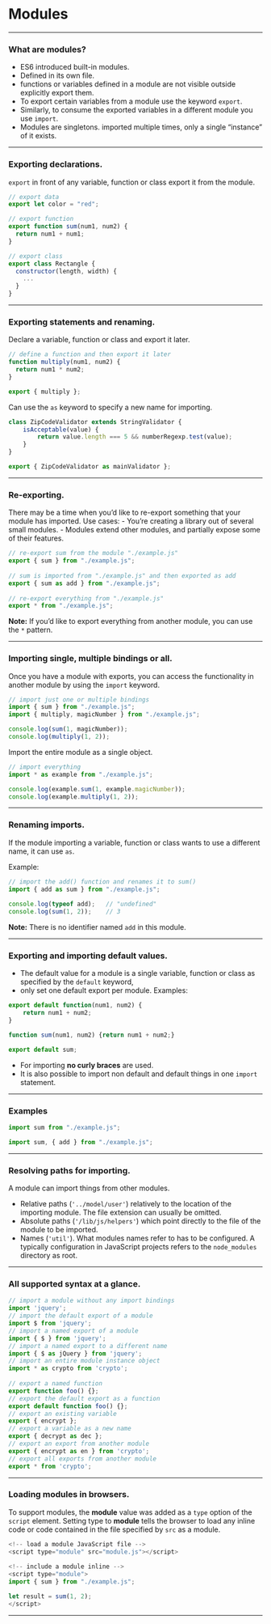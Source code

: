 
# Modules

--- 

### What are modules?
    
- ES6 introduced built-in modules. 
- Defined in its own file.
- functions or variables defined in a module are not visible outside explicitly export them. 
- To export certain variables from a module use the keyword `export`.
- Similarly, to consume the exported variables in a different module you use `import`.
- Modules are singletons. imported multiple times, only a single "instance" of it exists.

---

### Exporting declarations.
    
 `export` in front of any variable, function or class  export it from the module.
    
```js
// export data
export let color = "red";

// export function
export function sum(num1, num2) {
  return num1 + num1;
}

// export class
export class Rectangle {
  constructor(length, width) {
    ...
  }
}
```

---


### Exporting statements and renaming.
    
Declare a variable, function or class and export it later.
    
```js
// define a function and then export it later
function multiply(num1, num2) {
  return num1 * num2;
}

export { multiply };    
```
    
Can use the `as` keyword to specify a new name for importing.
    
```js
class ZipCodeValidator extends StringValidator {
    isAcceptable(value) {
        return value.length === 5 && numberRegexp.test(value);
    }
}

export { ZipCodeValidator as mainValidator }; 

```

---


### Re-exporting.
    
There may be a time when you'd like to re-export something that your module has imported. Use cases:
- You're creating a library out of several small modules.
- Modules extend other modules, and partially expose some of their features.
    
```js
// re-export sum from the module "./example.js"
export { sum } from "./example.js";
    
// sum is imported from "./example.js" and then exported as add
export { sum as add } from "./example.js";
    
// re-export everything from "./example.js"
export * from "./example.js";
```

__Note:__ If you'd like to export everything from another module, you can use the `*` pattern.

---

### Importing single, multiple bindings or all.
    
Once you have a module with exports, you can access the functionality in another module by using the `import` keyword.
    
```js
// import just one or multiple bindings
import { sum } from "./example.js";
import { multiply, magicNumber } from "./example.js";

console.log(sum(1, magicNumber));
console.log(multiply(1, 2));
```
Import the entire module as a single object.
    
```js
// import everything
import * as example from "./example.js";

console.log(example.sum(1, example.magicNumber));
console.log(example.multiply(1, 2));
```

---

### Renaming imports.
    
If the module importing a variable, function or class wants to use a different name, it can use `as`.
    
Example:
    
```js
// import the add() function and renames it to sum()
import { add as sum } from "./example.js";
    
console.log(typeof add);   // "undefined"
console.log(sum(1, 2));    // 3
```
    
__Note:__ There is no identifier named `add` in this module.

---


### Exporting and importing default values.
    
- The default value for a module is a single variable, function or class as specified by the `default` keyword,
- only set one default export per module. Examples:
    
```js
export default function(num1, num2) {
    return num1 + num2;
}
```

```js
function sum(num1, num2) {return num1 + num2;}

export default sum;
```
    
- For importing __no curly braces__ are used.
- It is also possible to import non default and default things in one `import` statement.

---

### Examples

```js
import sum from "./example.js";
```
    
```js
import sum, { add } from "./example.js";
``` 

---

### Resolving paths for importing.
    
A module can import things from other modules. 
    
- Relative paths (`'../model/user'`) relatively to the location of the importing module. The file extension can usually be omitted.
- Absolute paths (`'/lib/js/helpers'`) which point directly to the file of the module to be imported.
- Names (`'util'`). What modules names refer to has to be configured. A typically configuration in JavaScript projects refers to the `node_modules` directory as root.

---

### All supported syntax at a glance.
    
```js
// import a module without any import bindings
import 'jquery';
// import the default export of a module
import $ from 'jquery';
// import a named export of a module
import { $ } from 'jquery';
// import a named export to a different name
import { $ as jQuery } from 'jquery';
// import an entire module instance object
import * as crypto from 'crypto';
    
// export a named function
export function foo() {};
// export the default export as a function
export default function foo() {};
// export an existing variable
export { encrypt };
// export a variable as a new name
export { decrypt as dec };
// export an export from another module
export { encrypt as en } from 'crypto';
// export all exports from another module
export * from 'crypto';
```

---

### Loading modules in browsers.
    
To support modules, the __module__ value was added as a `type` option of the `script` element.
Setting type to __module__ tells the browser to load any inline code or code contained in the file
specified by `src` as a module.
    
```js
<!-- load a module JavaScript file -->
<script type="module" src="module.js"></script>
    
<!-- include a module inline -->
<script type="module">
import { sum } from "./example.js";

let result = sum(1, 2);
</script>
```

---